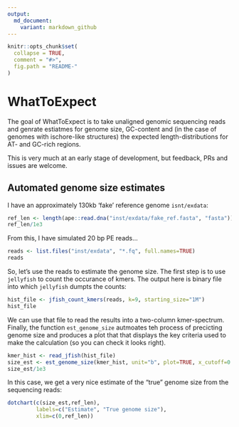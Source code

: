 ```yaml
---
output:
  md_document:
    variant: markdown_github
---
```


<!-- README.md is generated from README.Rmd. Please edit that file -->

```r
knitr::opts_chunk$set(
  collapse = TRUE,
  comment = "#>",
  fig.path = "README-"
)
```

# WhatToExpect

The goal of WhatToExpect is to take unaligned genomic sequencing reads and genrate
estiatmes for genome size, GC-content and (in the case of genomes with
ischore-like structures) the expected length-distributions for AT- and GC-rich
regions.

This is very much at an early stage of development, but feedback, PRs and issues
are welcome.

## Automated genome size estimates

I have an approximately 130kb 'fake' reference genome `isnt/exdata`:


```r
ref_len <- length(ape::read.dna("inst/exdata/fake_ref.fasta", "fasta"))
ref_len/1e3
```

From this, I have simulated 20 bp PE reads...

```r
reads <- list.files("inst/exdata", "*.fq", full.names=TRUE)
reads
```

So, let's use the reads to estimate the genome size. The first step is to use
`jellyfish` to count the occurance of kmers. The output here is binary file into
which `jellyfish` dumpts the counts:

```r
hist_file <- jfish_count_kmers(reads, k=9, starting_size="1M")
hist_file
```
We can use that file to read the results into a two-column kmer-spectrum.
Finally, the function `est_genome_size` autmoates teh process of precicting
genome size and produces a plot that that displays the key criteria used to make
the calculation (so you can check it looks right).

```r
kmer_hist <- read_jfish(hist_file)
size_est <- est_genome_size(kmer_hist, unit="b", plot=TRUE, x_cutoff=0.98)
size_est/1e3
```

In this case, we get a very nice estimate of the "true" genome size from the
sequencing reads:


```r
dotchart(c(size_est,ref_len), 
         labels=c("Estimate", "True genome size"),
         xlim=c(0,ref_len))
```
